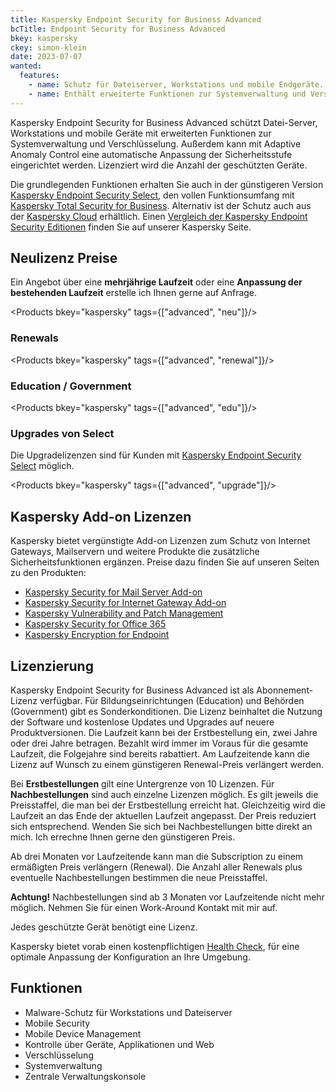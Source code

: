 ```yaml
---
title: Kaspersky Endpoint Security for Business Advanced
bcTitle: Endpoint Security for Business Advanced
bkey: kaspersky
ckey: simon-klein
date: 2023-07-07
wanted:
  features:
    - name: Schutz für Dateiserver, Workstations und mobile Endgeräte.
    - name: Enthält erweiterte Funktionen zur Systemverwaltung und Verschlüsselung
---
```




<Intro>

  Kaspersky Endpoint Security for Business Advanced schützt Datei-Server, Workstations und mobile Geräte mit erweiterten Funktionen zur Systemverwaltung und Verschlüsselung. Außerdem kann mit Adaptive Anomaly Control eine automatische Anpassung der Sicherheitsstufe eingerichtet werden. Lizenziert wird die Anzahl der geschützten Geräte.

</Intro>

<TOC />

Die grundlegenden Funktionen erhalten Sie auch in der günstigeren Version [Kaspersky Endpoint Security Select](/hersteller/kaspersky/endpoint-security-select/), den vollen Funktionsumfang mit [Kaspersky Total Security for Business](/hersteller/kaspersky/total-security-for-business/). Alternativ ist der Schutz auch aus der [Kaspersky Cloud](/hersteller/kaspersky/endpoint-security-cloud/) erhältlich. Einen [Vergleich der Kaspersky Endpoint Security Editionen](/hersteller/kaspersky/#vergleich-der-kaspersky-security-lösungen) finden Sie auf unserer Kaspersky Seite.





## Neulizenz Preise



<Info>

  Ein Angebot über eine **mehrjährige Laufzeit** oder eine **Anpassung der bestehenden Laufzeit** erstelle ich Ihnen gerne auf Anfrage.


</Info>


<Products bkey="kaspersky" tags={["advanced", "neu"]}/>


### Renewals


<Products bkey="kaspersky" tags={["advanced", "renewal"]}/>


### Education / Government


<Products bkey="kaspersky" tags={["advanced", "edu"]}/>



### Upgrades von Select

 Die Upgradelizenzen sind für Kunden mit [Kaspersky Endpoint Security Select](/hersteller/kaspersky/endpoint-security-select/) möglich.


<Products bkey="kaspersky" tags={["advanced", "upgrade"]}/>



## Kaspersky Add-on Lizenzen

  Kaspersky bietet vergünstigte Add-on Lizenzen zum Schutz von Internet Gateways, Mailservern und weitere Produkte die zusätzliche Sicherheitsfunktionen ergänzen. Preise dazu finden Sie auf unseren Seiten zu den Produkten:

<ArrowList>

 - [Kaspersky Security for Mail Server Add-on](/hersteller/kaspersky/security-for-mail-server/#add-on-preise)
 - [Kaspersky Security for Internet Gateway Add-on](/hersteller/kaspersky/security-for-internet-gateway/#add-on-preise)
 - [Kaspersky Vulnerability and Patch Management](/hersteller/kaspersky/vulnerability-patch-management/)
 - [Kaspersky Security for Office 365](/hersteller/kaspersky/security-for-microsoft-office-365/)
 - [Kaspersky Encryption for Endpoint](/hersteller/kaspersky/encryption-for-endpoint/)

</ArrowList>


## Lizenzierung

 Kaspersky Endpoint Security for Business Advanced ist als Abonnement-Lizenz verfügbar. Für Bildungseinrichtungen (Education) und Behörden (Government) gibt es Sonderkonditionen. Die Lizenz beinhaltet die Nutzung der Software und kostenlose Updates und Upgrades auf neuere Produktversionen. Die Laufzeit kann bei der Erstbestellung ein, zwei Jahre oder drei Jahre betragen. Bezahlt wird immer im Voraus für die gesamte Laufzeit, die Folgejahre sind bereits rabattiert. Am Laufzeitende kann die Lizenz auf Wunsch zu einem günstigeren Renewal-Preis verlängert werden.

 Bei **Erstbestellungen** gilt eine Untergrenze von 10 Lizenzen. Für **Nachbestellungen** sind auch einzelne Lizenzen möglich. Es gilt jeweils die Preisstaffel, die man bei der Erstbestellung erreicht hat. Gleichzeitig wird die Laufzeit an das Ende der aktuellen Laufzeit angepasst. Der Preis reduziert sich entsprechend. Wenden Sie sich bei Nachbestellungen bitte direkt an mich. Ich errechne Ihnen gerne den günstigeren Preis.

 Ab drei Monaten vor Laufzeitende kann man die Subscription zu einem ermäßigten Preis verlängern (Renewal). Die Anzahl aller Renewals plus eventuelle Nachbestellungen bestimmen die neue Preisstaffel.

 **Achtung!** Nachbestellungen sind ab 3 Monaten vor Laufzeitende nicht mehr möglich. Nehmen Sie für einen Work-Around Kontakt mit mir auf.

 Jedes geschützte Gerät benötigt eine Lizenz.


<Info>

  Kaspersky bietet vorab einen kostenpflichtigen [Health Check](/hersteller/kaspersky/health-check/), für eine optimale Anpassung der Konfiguration an Ihre Umgebung.

</Info>



## Funktionen


 - Malware-Schutz für Workstations und Dateiserver
 - Mobile Security
 - Mobile Device Management
 - Kontrolle über Geräte, Applikationen und Web
 - Verschlüsselung
 - Systemverwaltung
 - Zentrale Verwaltungskonsole
